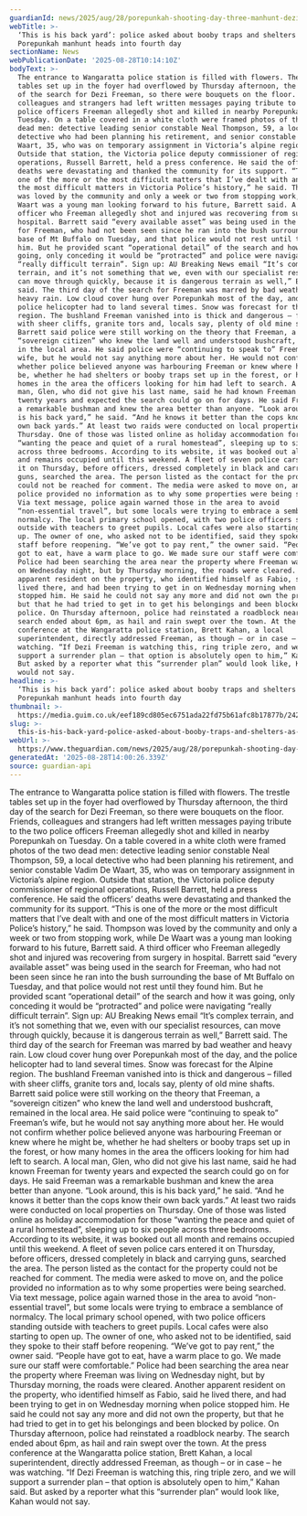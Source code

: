 ```yaml
---
guardianId: news/2025/aug/28/porepunkah-shooting-day-three-manhunt-dezi-freeman-ntwnfb
webTitle: >-
  ‘This is his back yard’: police asked about booby traps and shelters as
  Porepunkah manhunt heads into fourth day
sectionName: News
webPublicationDate: '2025-08-28T10:14:10Z'
bodyText: >-
  The entrance to Wangaratta police station is filled with flowers. The trestle
  tables set up in the foyer had overflowed by Thursday afternoon, the third day
  of the search for Dezi Freeman, so there were bouquets on the floor. Friends,
  colleagues and strangers had left written messages paying tribute to the two
  police officers Freeman allegedly shot and killed in nearby Porepunkah on
  Tuesday. On a table covered in a white cloth were framed photos of the two
  dead men: detective leading senior constable Neal Thompson, 59, a local
  detective who had been planning his retirement, and senior constable Vadim De
  Waart, 35, who was on temporary assignment in Victoria’s alpine region.
  Outside that station, the Victoria police deputy commissioner of regional
  operations, Russell Barrett, held a press conference. He said the officers’
  deaths were devastating and thanked the community for its support. “This is
  one of the more or the most difficult matters that I’ve dealt with and one of
  the most difficult matters in Victoria Police’s history,” he said. Thompson
  was loved by the community and only a week or two from stopping work, while De
  Waart was a young man looking forward to his future, Barrett said. A third
  officer who Freeman allegedly shot and injured was recovering from surgery in
  hospital. Barrett said “every available asset” was being used in the search
  for Freeman, who had not been seen since he ran into the bush surrounding the
  base of Mt Buffalo on Tuesday, and that police would not rest until they found
  him. But he provided scant “operational detail” of the search and how it was
  going, only conceding it would be “protracted” and police were navigating
  “really difficult terrain”. Sign up: AU Breaking News email “It’s complex
  terrain, and it’s not something that we, even with our specialist resources,
  can move through quickly, because it is dangerous terrain as well,” Barrett
  said. The third day of the search for Freeman was marred by bad weather and
  heavy rain. Low cloud cover hung over Porepunkah most of the day, and the
  police helicopter had to land several times. Snow was forecast for the Alpine
  region. The bushland Freeman vanished into is thick and dangerous – filled
  with sheer cliffs, granite tors and, locals say, plenty of old mine shafts.
  Barrett said police were still working on the theory that Freeman, a
  “sovereign citizen” who knew the land well and understood bushcraft, remained
  in the local area. He said police were “continuing to speak to” Freeman’s
  wife, but he would not say anything more about her. He would not confirm
  whether police believed anyone was harbouring Freeman or knew where he might
  be, whether he had shelters or booby traps set up in the forest, or how many
  homes in the area the officers looking for him had left to search. A local
  man, Glen, who did not give his last name, said he had known Freeman for
  twenty years and expected the search could go on for days. He said Freeman was
  a remarkable bushman and knew the area better than anyone. “Look around, this
  is his back yard,” he said. “And he knows it better than the cops know their
  own back yards.” At least two raids were conducted on local properties on
  Thursday. One of those was listed online as holiday accommodation for those
  “wanting the peace and quiet of a rural homestead”, sleeping up to six people
  across three bedrooms. According to its website, it was booked out all month
  and remains occupied until this weekend. A fleet of seven police cars entered
  it on Thursday, before officers, dressed completely in black and carrying
  guns, searched the area. The person listed as the contact for the property
  could not be reached for comment. The media were asked to move on, and the
  police provided no information as to why some properties were being searched.
  Via text message, police again warned those in the area to avoid
  “non-essential travel”, but some locals were trying to embrace a semblance of
  normalcy. The local primary school opened, with two police officers standing
  outside with teachers to greet pupils. Local cafes were also starting to open
  up. The owner of one, who asked not to be identified, said they spoke to their
  staff before reopening. “We’ve got to pay rent,” the owner said. “People have
  got to eat, have a warm place to go. We made sure our staff were comfortable.”
  Police had been searching the area near the property where Freeman was living
  on Wednesday night, but by Thursday morning, the roads were cleared. Another
  apparent resident on the property, who identified himself as Fabio, said he
  lived there, and had been trying to get in on Wednesday morning when police
  stopped him. He said he could not say any more and did not own the property,
  but that he had tried to get in to get his belongings and been blocked by
  police. On Thursday afternoon, police had reinstated a roadblock nearby. The
  search ended about 6pm, as hail and rain swept over the town. At the press
  conference at the Wangaratta police station, Brett Kahan, a local
  superintendent, directly addressed Freeman, as though – or in case – he was
  watching. “If Dezi Freeman is watching this, ring triple zero, and we will
  support a surrender plan – that option is absolutely open to him,” Kahan said.
  But asked by a reporter what this “surrender plan” would look like, Kahan
  would not say.
headline: >-
  ‘This is his back yard’: police asked about booby traps and shelters as
  Porepunkah manhunt heads into fourth day
thumbnail: >-
  https://media.guim.co.uk/eef189cd805ec6751ada22fd75b61afc8b17877b/242_0_5840_4672/500.jpg
slug: >-
  this-is-his-back-yard-police-asked-about-booby-traps-and-shelters-as-porepunkah-manhunt-heads-into-fourth-day
webUrl: >-
  https://www.theguardian.com/news/2025/aug/28/porepunkah-shooting-day-three-manhunt-dezi-freeman-ntwnfb
generatedAt: '2025-08-28T14:00:26.339Z'
source: guardian-api
---
```

The entrance to Wangaratta police station is filled with flowers. The trestle tables set up in the foyer had overflowed by Thursday afternoon, the third day of the search for Dezi Freeman, so there were bouquets on the floor. Friends, colleagues and strangers had left written messages paying tribute to the two police officers Freeman allegedly shot and killed in nearby Porepunkah on Tuesday. On a table covered in a white cloth were framed photos of the two dead men: detective leading senior constable Neal Thompson, 59, a local detective who had been planning his retirement, and senior constable Vadim De Waart, 35, who was on temporary assignment in Victoria’s alpine region. Outside that station, the Victoria police deputy commissioner of regional operations, Russell Barrett, held a press conference. He said the officers’ deaths were devastating and thanked the community for its support. “This is one of the more or the most difficult matters that I’ve dealt with and one of the most difficult matters in Victoria Police’s history,” he said. Thompson was loved by the community and only a week or two from stopping work, while De Waart was a young man looking forward to his future, Barrett said. A third officer who Freeman allegedly shot and injured was recovering from surgery in hospital. Barrett said “every available asset” was being used in the search for Freeman, who had not been seen since he ran into the bush surrounding the base of Mt Buffalo on Tuesday, and that police would not rest until they found him. But he provided scant “operational detail” of the search and how it was going, only conceding it would be “protracted” and police were navigating “really difficult terrain”. Sign up: AU Breaking News email “It’s complex terrain, and it’s not something that we, even with our specialist resources, can move through quickly, because it is dangerous terrain as well,” Barrett said. The third day of the search for Freeman was marred by bad weather and heavy rain. Low cloud cover hung over Porepunkah most of the day, and the police helicopter had to land several times. Snow was forecast for the Alpine region. The bushland Freeman vanished into is thick and dangerous – filled with sheer cliffs, granite tors and, locals say, plenty of old mine shafts. Barrett said police were still working on the theory that Freeman, a “sovereign citizen” who knew the land well and understood bushcraft, remained in the local area. He said police were “continuing to speak to” Freeman’s wife, but he would not say anything more about her. He would not confirm whether police believed anyone was harbouring Freeman or knew where he might be, whether he had shelters or booby traps set up in the forest, or how many homes in the area the officers looking for him had left to search. A local man, Glen, who did not give his last name, said he had known Freeman for twenty years and expected the search could go on for days. He said Freeman was a remarkable bushman and knew the area better than anyone. “Look around, this is his back yard,” he said. “And he knows it better than the cops know their own back yards.” At least two raids were conducted on local properties on Thursday. One of those was listed online as holiday accommodation for those “wanting the peace and quiet of a rural homestead”, sleeping up to six people across three bedrooms. According to its website, it was booked out all month and remains occupied until this weekend. A fleet of seven police cars entered it on Thursday, before officers, dressed completely in black and carrying guns, searched the area. The person listed as the contact for the property could not be reached for comment. The media were asked to move on, and the police provided no information as to why some properties were being searched. Via text message, police again warned those in the area to avoid “non-essential travel”, but some locals were trying to embrace a semblance of normalcy. The local primary school opened, with two police officers standing outside with teachers to greet pupils. Local cafes were also starting to open up. The owner of one, who asked not to be identified, said they spoke to their staff before reopening. “We’ve got to pay rent,” the owner said. “People have got to eat, have a warm place to go. We made sure our staff were comfortable.” Police had been searching the area near the property where Freeman was living on Wednesday night, but by Thursday morning, the roads were cleared. Another apparent resident on the property, who identified himself as Fabio, said he lived there, and had been trying to get in on Wednesday morning when police stopped him. He said he could not say any more and did not own the property, but that he had tried to get in to get his belongings and been blocked by police. On Thursday afternoon, police had reinstated a roadblock nearby. The search ended about 6pm, as hail and rain swept over the town. At the press conference at the Wangaratta police station, Brett Kahan, a local superintendent, directly addressed Freeman, as though – or in case – he was watching. “If Dezi Freeman is watching this, ring triple zero, and we will support a surrender plan – that option is absolutely open to him,” Kahan said. But asked by a reporter what this “surrender plan” would look like, Kahan would not say.
